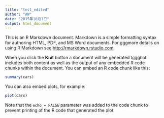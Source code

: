 ```yaml
---
title: "test_edited"
author: "AW"
date: "2015年10月1日"
output: html_document
---
```


This is an R Markdown document. Markdown is a simple formatting syntax for authoring HTML, PDF, and MS Word documents. For gggmore details on using R Markdown see <http://rmarkdown.rstudio.com>.

When you click the **Knit** button a document will be generated tggghat includes both content as well as the output of any embedded R code chunks within the document. You can embed an R code chunk like this:

```r
summary(cars)
```

You can also embed plots, for example:

```r
plot(cars)
```

Note that the `echo = FALSE` parameter was added to the code chunk to prevent printing of the R code that generated the plot.
